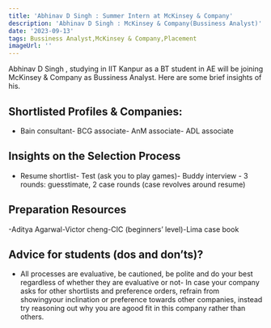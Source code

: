```yaml
---
title: 'Abhinav D Singh : Summer Intern at McKinsey & Company'
description: 'Abhinav D Singh : McKinsey & Company(Bussiness Analyst)'
date: '2023-09-13'
tags: Bussiness Analyst,McKinsey & Company,Placement
imageUrl: ''
---
```


Abhinav D Singh , studying in IIT Kanpur as a BT student in AE will be joining McKinsey & Company as Bussiness Analyst. Here are some brief insights of his.

## Shortlisted Profiles & Companies:
- Bain consultant- BCG associate- AnM associate- ADL associate

## Insights on the Selection Process
- Resume shortlist- Test (ask you to play games)- Buddy interview - 3 rounds: guesstimate, 2 case rounds (case revolves around resume)

##  Preparation Resources
-Aditya Agarwal-Victor cheng-CIC (beginners’ level)-Lima case book

## Advice for students (dos and don’ts)? 
- All processes are evaluative, be cautioned, be polite and do your best regardless of whether they are evaluative or not- In case your company asks for other shortlists and preference orders, refrain from showingyour inclination or preference towards other companies, instead try reasoning out why you are agood fit in this company rather than others.

